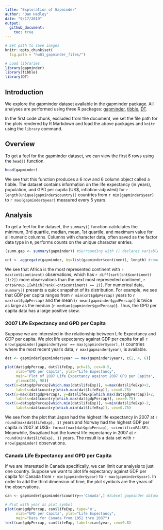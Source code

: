 ```yaml
---
title: "Exploration of Gapminder"
author: "Dan Hadley"
date: "9/17/2019"
output: 
  github_document:
    toc: true
---
```


```r
# Set path to save images
knitr::opts_chunk$set(
  fig.path = "hw01_gapminder_files/")
```

```r
# Load libraries
library(gapminder)
library(tibble)
library(DT)
```

## Introduction

We explore the gapminder dataset available in the gapminder package.  All analyses are performed using three R packages: [gapminder](https://cran.r-project.org/web/packages/gapminder/index.html), [tibble](https://cran.r-project.org/web/packages/tibble/index.html), [DT](https://cran.r-project.org/web/packages/DT/index.html).

In the first code chunk, excluded from the document, we set the file path for the plots rendered by R Markdown and load the above packages and `knitr` using the `library` command.

## Overview

To get a feel for the gapminder dataset, we can view the first 6 rows using the `head()` function.
```r
head(gapminder)
```

We see that this function produces a 6 row and 6 column object called a tibble.  The dataset contains information on the life expectancy (in years), population, and GPD per capita (US\$, inflation-adjusted) for `r length(unique(gapminder$country))` countries from `r min(gapminder$year)` to `r max(gapminder$year)` measured every 5 years.

## Analysis

To get a feel for the dataset, the `summary()` function calclulates the minimum, 3rd quartile, median, mean, 1st quartile, and maximum value for all numeric columns.  Columns with character data, often saved as the factor data type in `R`, performs counts on the unique character entries.
```r
(summ.gap <- summary(gapminder)) #Surrounding with () declares variable and prints value(s)

cnt <- aggregate(gapminder, by=list(gapminder$continent), length) #counts observations by continent
```

We see that Africa is the most represented continent with `r max(cnt$continent)` observations, which has `r diff(sort(cnt$continent)[1:2])` more observations than the next most represented continent, `r cnt$Group.1[which(rank(-cnt$continent) == 2)]`.  For numerical data, `summary()` presents a quick snapshot of its distribution.  For example, we see that GDP per capita ranges from `r min(cnt$gdpPercap)` years to `r max(cnt$gdpPercap)` and the mean (`r mean(gapminder$gpdPercap)`) is twice as large as the median (`r median(gapminder$gpdPercap)`).  Thus, the GPD per capita data has a large positive skew.

### 2007 Life Expectancy and GPD per Capita

Suppose we are interested in the relationship between Life Expectancy and GDP per capita.  We plot life expectancy against GDP per capita for all `r nrow(gapminder[gapminder$year == max(gapminder$year),])` countries where the most recent year's data, `r max(gapminder$year)`, is available.

```r
dat <- gapminder[gapminder$year == max(gapminder$year), c(1, 4, 6)]

plot(dat$gdpPercap, dat$lifeExp, pch=16, cex=0.5,
     xlab="GPD per Capita", ylab="Life Expectancy",
     main='Plot of 2007 Life Expectancy against 2007 GPD per Capita',
     ylim=c(30, 90))
text(x=dat$gdpPercap[which.max(dat$lifeExp)], y=max(dat$lifeExp)+2,
     labels=dat$country[which.max(dat$lifeExp)], cex=0.75)
text(x=max(dat$gdpPercap), y=dat$lifeExp[which.max(dat$gdpPercap)]+2,
     labels=dat$country[which.max(dat$gdpPercap)], cex=0.75)
text(x=dat$gdpPercap[which.min(dat$lifeExp)], y=min(dat$lifeExp)-2,
     labels=dat$country[which.min(dat$lifeExp)], cex=0.75)

```

We see from the plot that Japan had the highest life expectancy in 2007 at `r round(max(dat$lifeExp), 1)` years and Norway had the highest GDP per capita in 2007 at US\$`r format(max(dat$gdpPercap), scientific=FALSE)`.  Meanwhile, Swaziland had the lowest life expectancy in 2007 at `r round(min(dat$lifeExp), 1)` years.  The result is a data set with `r nrow(gapminder)` observations.

### Canada Life Expectancy and GPD per Capita

If we are interested in Canada specifically, we can limit our analysis to just one country.  Suppose we want to plot life expectancy against GDP per capita for Canada from `r min(gapminder$year)` to `r max(gapminder$year)`. In order to add the third dimension of time, the plot symbols are the years of the observations.

```r
can <- gapminder[gapminder$country=='Canada',] #Subset gapminder dataset to Canada's observations

# Plot with year as plot symbol
plot(can$gdpPercap, can$lifeExp, type='n',
     xlab="GPD per Capita", ylab="Life Expectancy",
     main="Data for Canada from 1952 thru 2007")
text(can$gdpPercap, can$lifeExp, labels=can$year, cex=0.8)
```